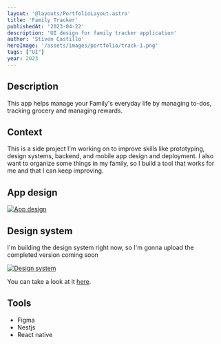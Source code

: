 ```yaml
---
layout: '@layouts/PortfolioLayout.astro'
title: 'Family Tracker'
publishedAt: '2023-04-22'
description: 'UI design for family tracker application'
author: 'Stiven Castillo'
heroImage: '/assets/images/portfolio/track-1.png'
tags: ["UI"]
year: 2023
---
```


## Description

This app helps manage your Family's everyday life by managing to-dos, tracking grocery and managing rewards.

## Context

This is a side project I'm working on to improve skills like prototyping, design systems, backend, and mobile app design and deployment.
I also want to organize some things in my family, so I build a tool that works for me and that I can keep improving.

## App design

<a href="/assets/images/portfolio/track-2.png" target="_blank">
  <img src="/assets/images/portfolio/track-2.png" alt="App design" />
</a>

## Design system

I'm building the design system right now, so I'm gonna upload the completed version coming soon

<a href="/assets/images/portfolio/track-3.png" target="_blank">
  <img src="/assets/images/portfolio/track-3.png" alt="Design system" />
</a>

You can take a look at it <a href="https://www.figma.com/file/u7Qcy81I5XL23DKNQhvmHb/Family-tracker?node-id=202%3A3962&t=hwKFb2Fj4KGFtY8p-1" class="text-amber-500">here</a>.

## Tools

- Figma
- Nestjs
- React native